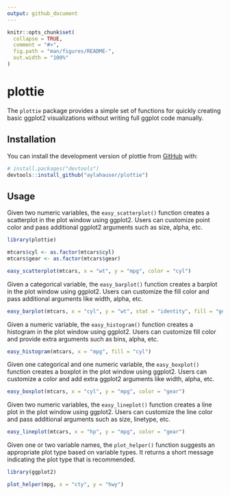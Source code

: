 ```yaml
---
output: github_document
---
```


<!-- README.md is generated from README.Rmd. Please edit that file -->

```r
knitr::opts_chunk$set(
  collapse = TRUE,
  comment = "#>",
  fig.path = "man/figures/README-",
  out.width = "100%"
)
```

# plottie

<!-- badges: start -->
<!-- badges: end -->

The `plottie` package provides a simple set of functions for quickly creating basic ggplot2 visualizations without writing full ggplot code manually.

## Installation

You can install the development version of plottie from [GitHub](https://github.com/) with:

``` r
# install.packages("devtools")
devtools::install_github("aylahauser/plottie")
```

## Usage

Given two numeric variables, the `easy_scatterplot()` function creates a scatterplot in the plot window using ggplot2.
Users can customize point color and pass additional ggplot2 arguments such as size, alpha, etc.

```r
library(plottie)

mtcars$cyl <- as.factor(mtcars$cyl)
mtcars$gear <- as.factor(mtcars$gear)

easy_scatterplot(mtcars, x = "wt", y = "mpg", color = "cyl")
```

Given a categorical variable, the `easy_barplot()` function creates a barplot in the plot window using ggplot2.
Users can customize the fill color and pass additional arguments like width, alpha, etc.

```r
easy_barplot(mtcars, x = "cyl", y = "wt", stat = "identity", fill = "gear")
```

Given a numeric variable, the `easy_histogram()` function creates a histogram in the plot window using ggplot2.
Users can customize fill color and provide extra arguments such as bins, alpha, etc.

```r
easy_histogram(mtcars, x = "mpg", fill = "cyl")
```

Given one categorical and one numeric variable, the `easy_boxplot()` function creates a boxplot in the plot window using ggplot2.
Users can customize a color and add extra ggplot2 arguments like width, alpha, etc.

```r
easy_boxplot(mtcars, x = "cyl", y = "mpg", color = "gear")
```

Given two numeric variables, the `easy_lineplot()` function creates a line plot in the plot window using ggplot2.
Users can customize the line color and pass additional arguments such as size, linetype, etc.

```r
easy_lineplot(mtcars, x = "hp", y = "mpg", color = "gear")
```

Given one or two variable names, the `plot_helper()` function suggests an appropriate plot type based on variable types.
It returns a short message indicating the plot type that is recommended.

```r
library(ggplot2)

plot_helper(mpg, x = "cty", y = "hwy")
```

